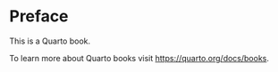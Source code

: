 # Preface {.unnumbered}

This is a Quarto book.

To learn more about Quarto books visit [https://quarto.org/docs/books](https://quarto.org/docs/books).
